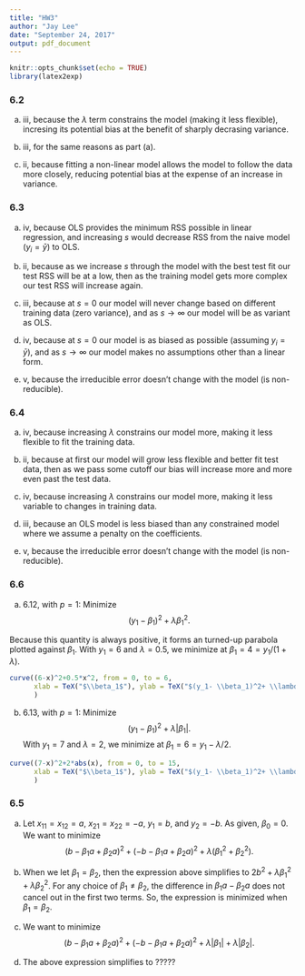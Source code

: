 ```yaml
---
title: "HW3"
author: "Jay Lee"
date: "September 24, 2017"
output: pdf_document
---
```


```r
knitr::opts_chunk$set(echo = TRUE)
library(latex2exp)
```

### 6.2

(a) iii, because the $\lambda$ term constrains the model (making it less flexible), incresing its potential bias at the benefit of sharply decrasing variance.

(b) iii, for the same reasons as part (a).

(c) ii, because fitting a non-linear model allows the model to follow the data more closely, reducing potential bias at the expense of an increase in variance.

### 6.3

(a) iv, because OLS provides the minimum RSS possible in linear regression, and increasing $s$ would decrease RSS from the naive model $(y_i=\bar{y})$ to OLS.

(b) ii, because as we increase $s$ through the model with the best test fit our test RSS will be at a low, then as the training model gets more complex our test RSS will increase again.

(c) iii, because at $s=0$ our model will never change based on different training data (zero variance), and as $s\rightarrow \infty$ our model will be as variant as OLS.

(d) iv, because at $s=0$ our model is as biased as possible (assuming $y_i=\bar{y}$), and as $s\rightarrow \infty$ our model makes no assumptions other than a linear form.

(e) v, because the irreducible error doesn't change with the model (is non-reducible).

### 6.4

(a) iv, because increasing $\lambda$ constrains our model more, making it less flexible to fit the training data.

(b) ii, because at first our model will grow less flexible and better fit test data, then as we pass some cutoff our bias will increase more and more even past the test data.

(c) iv, because increasing $\lambda$ constrains our model more, making it less variable to changes in training data.

(d) iii, because an OLS model is less biased than any constrained model where we assume a penalty on the coefficients.

(e) v, because the irreducible error doesn't change with the model (is non-reducible).

### 6.6

(a) 6.12, with $p=1$: Minimize $$(y_1-\beta_1)^2+\lambda\beta_1^2.$$

Because this quantity is always positive, it forms an turned-up parabola plotted against $\beta_1$. With $y_1=6$ and $\lambda=0.5$, we minimize at $\beta_1=4=y_1/(1+\lambda)$.

```r
curve((6-x)^2+0.5*x^2, from = 0, to = 6,
      xlab = TeX("$\\beta_1$"), ylab = TeX("$(y_1- \\beta_1)^2+ \\lambda \\beta_1^2$")
      )

```

(b) 6.13, with $p=1$: Minimize $$(y_1-\beta_1)^2+\lambda|\beta_1|.$$
With $y_1=7$ and $\lambda=2$, we minimize at $\beta_1=6=y_1-\lambda/2$.

```r
curve((7-x)^2+2*abs(x), from = 0, to = 15,
      xlab = TeX("$\\beta_1$"), ylab = TeX("$(y_1- \\beta_1)^2+ \\lambda | \\beta_1 |$")
      )
```


### 6.5

(a) Let $x_{11}=x_{12}=a$, $x_{21}=x_{22}=-a$, $y_1=b$, and $y_2=-b$. As given, $\beta_0=0$. We want to minimize $$(b-\beta_1a+\beta_2a)^2+(-b-\beta_1a+\beta_2a)^2+\lambda(\beta_1^2+\beta_2^2).$$

(b) When we let $\beta_1=\beta_2$, then the expression above simplifies to $2b^2+\lambda\beta_1^2+\lambda\beta_2^2$. For any choice of $\beta_1\ne\beta_2$, the difference in $\beta_1a-\beta_2a$ does not cancel out in the first two terms. So, the expression is minimized when $\beta_1=\beta_2$.

(c) We want to minimize $$(b-\beta_1a+\beta_2a)^2+(-b-\beta_1a+\beta_2a)^2+\lambda|\beta_1|+\lambda|\beta_2|.$$

(d) The above expression simplifies to ?????
